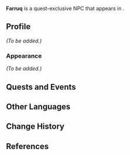 {{Meta
<!-- Remove this template after adding the missing info -->
|missing_NPC_profile  = yes
<!--
|missing_NPC_idle     = yes
|missing_NPC_dialogue = yes
-->
}}
{{Character Infobox
|type             = Quest NPC
|image            = NPC Farruq.png
|realname         = <!-- Optional, if different from in-game name -->
|deceased         = <!-- Past (for deceased prior to events of the game) or free response -->
|region           = Sumeru
|location         = Sumeru
|affiliation      = 
|title            = Book Merchant

|ancestry         = <!-- Clan/family -->
|father           = 
|mother           = 
|spouse           = 
|sibling          = 
|child            = 
|relative         = 

|voiceEN          = [https://linktr.ee/marcodmeatball Marco "Meatball" Domenico]<ref>Twitter: [https://twitter.com/Marcodmeatball/status/1630975242016260109 EN VA Self Announcement] ([https://web.archive.org/web/20230724164329/https://twitter.com/Marcodmeatball/status/1630975242016260109 Archived])</ref>
|voiceCN          = 
|voiceJP          = 
|dialoguereward   = 
}}
'''Farruq''' is a quest-exclusive NPC that appears in {{Quest|A Confounding Conundrum}}.
<!--
==Location==
{{subst:#tag:gallery|
NPC Location {{subst:#titleparts:{{subst:PAGENAME}}}}.png{{subst:!}}{{subst:#titleparts:{{subst:PAGENAME}}}}'s location
NPC Location {{subst:#titleparts:{{subst:PAGENAME}}}} Context.png{{subst:!}}Additional context
}}
-->
==Profile==
<!--Detailed story/lore information goes here.-->
''(To be added.)''

===Appearance===
<!--Keep appearance section short and concise. Limit to 2 paragraphs with 3-4 sentences each.-->
''(To be added.)''

==Quests and Events==
{{Quests and Events}}
<!--
==Idle Quotes==
{{Dialogue Start}}
: {{DIcon|Idle}} {{Tx}}
:: {{A|VO {{subst:#titleparts:{{subst:PAGENAME}}}} 01.ogg}} "{{Tx}}"
{{Dialogue End}}

==Dialogue==
{{Dialogue Start}}
:'''{{subst:#titleparts:{{subst:PAGENAME}}}}:''' 
:{{DIcon}}
{{Dialogue End}}
<!--
==Event Dialogue==
===Event Name===
{{Dialogue Start}}
:'''{{subst:#titleparts:{{subst:PAGENAME}}}}:'''
{{Dialogue End}}

==Trivia==
* 
-->
==Other Languages==
{{Other Languages
|default_hidden = 1
|en      = Farruq
|zhs     = 法尔罗赫
|zhs_rm  = Fǎ'ěrluóhè
|zht     = 法爾羅赫
|zht_rm  = Fǎ'ěrluóhè
|ja      = ファルーク
|ja_rm   = Faruuku
|ko      = 파르로크
|es      = Farruq
|fr      = Farruq
|ru      = Фаррук
|th      = Farruq
|vi      = Farruq
|de      = Farruq
|id      = Farruq
|pt      = Farruq
|tr      = Farruq
|it      = Farruq
}}

==Change History==
{{Change History|3.5}}

==References==
{{Reflist}}